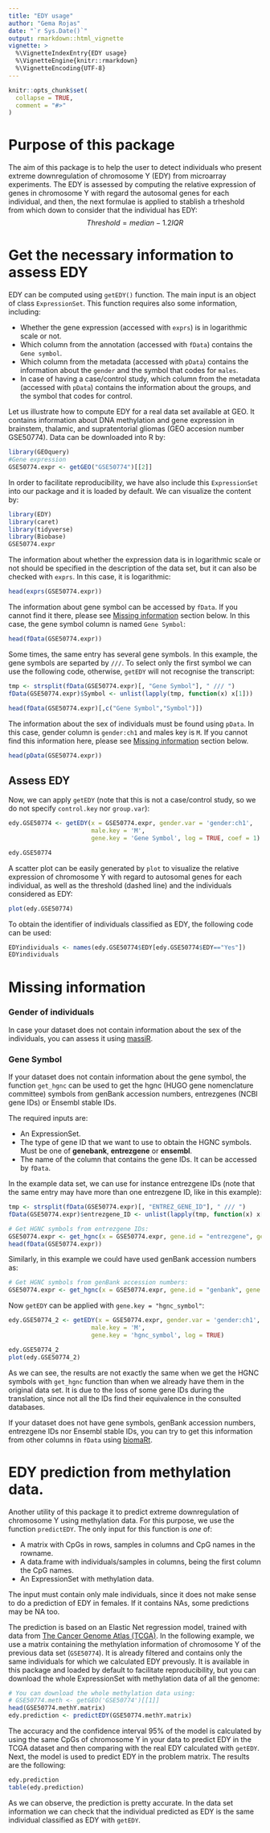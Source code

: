 ```yaml
---
title: "EDY usage"
author: "Gema Rojas"
date: "`r Sys.Date()`"
output: rmarkdown::html_vignette
vignette: >
  %\VignetteIndexEntry{EDY usage}
  %\VignetteEngine{knitr::rmarkdown}
  %\VignetteEncoding{UTF-8}
---
```


```r
knitr::opts_chunk$set(
  collapse = TRUE,
  comment = "#>"
)
```

# Purpose of this package

The aim of this package is to help the user to detect individuals who present extreme downregulation of chromosome Y (EDY) from microarray experiments. The EDY is assessed by computing the relative expression of genes in chromosome Y with regard the autosomal genes for each individual, and then, the next formulae is applied to stablish a trheshold from which down to consider that the individual has EDY:
$$Threshold = median - 1.2IQR$$

# Get the necessary information to assess EDY

EDY can be computed using `getEDY()` function. The main input is an object of class `ExpressionSet`. This function requires also some information, including:

- Whether the gene expression (accessed with `exprs`) is in logarithmic scale or not. 
- Which column from the annotation (accessed with `fData`) contains the `Gene symbol`.
- Which column from the metadata (accessed with `pData`) contains the information about the `gender` and the symbol that codes for `males`.
- In case of having a case/control study, which column from the metadata (accessed with `pData`) contains the information about the groups, and the symbol that codes for control. 

Let us illustrate how to compute EDY for a real data set available at GEO. It contains information about DNA methylation and gene expression in brainstem, thalamic, and supratentorial gliomas (GEO accesion number GSE50774). Data can be downloaded into R by:

```r
library(GEOquery)
#Gene expression
GSE50774.expr <- getGEO("GSE50774")[[2]]
```

In order to facilitate reproducibility, we have also include this `ExpressionSet` into our package and it is loaded by default. We can visualize the content by:

```r
library(EDY)
library(caret)
library(tidyverse)
library(Biobase)
GSE50774.expr
```


The information about whether the expression data is in logarithmic scale or not should be specified in the description of the data set, but it can also be checked with `exprs`. In this case, it is logarithmic: 

```r
head(exprs(GSE50774.expr))
```

The information about gene symbol can be accessed by `fData`. If you cannot find it there, please see [Missing information](#missing-information) section below. In this case, the gene symbol column is named `Gene Symbol`:

```r
head(fData(GSE50774.expr))
```


Some times, the same entry has several gene symbols. In this example, the gene symbols are separted by ` /// `. To select only the first symbol we can use the following code, otherwise, `getEDY` will not recognise the transcript:

```r
tmp <- strsplit(fData(GSE50774.expr)[, "Gene Symbol"], " /// ")
fData(GSE50774.expr)$Symbol <- unlist(lapply(tmp, function(x) x[1]))

head(fData(GSE50774.expr)[,c("Gene Symbol","Symbol")])
```

The information about the sex of individuals must be found using `pData`. In this case, gender column is `gender:ch1` and males key is `M`. If you cannot find this information here, please see [Missing information](#missing-information) section below.

```r
head(pData(GSE50774.expr))
```


## Assess EDY

Now, we can apply `getEDY` (note that this is not a case/control study, so we do not specify `control.key` nor `group.var`):

```r
edy.GSE50774 <- getEDY(x = GSE50774.expr, gender.var = 'gender:ch1',
                       male.key = 'M', 
                       gene.key = 'Gene Symbol', log = TRUE, coef = 1)

edy.GSE50774
```

A scatter plot can be easily generated by `plot` to visualize the relative expression of chromosome Y with regard to autosomal genes for each individual, as well as the threshold (dashed line) and the individuals considered as EDY:

```r
plot(edy.GSE50774)
```

To obtain the identifier of individuals classified as EDY, the following code can be used:

```r
EDYindividuals <- names(edy.GSE50774$EDY[edy.GSE50774$EDY=="Yes"])
EDYindividuals
```


# Missing information

### Gender of individuals

In case your dataset does not contain information about the sex of the individuals, you can assess it using [massiR].

### Gene Symbol

If your dataset does not contain information about the gene symbol, the function `get_hgnc` can be used to get the hgnc (HUGO gene nomenclature committee) symbols from genBank accession numbers, entrezgenes (NCBI gene IDs) or Ensembl stable IDs. 

The required inputs are:

- An ExpressionSet.
- The type of gene ID that we want to use to obtain the HGNC symbols. Must be one of **genebank**, **entrezgene** or **ensembl**.
- The name of the column that contains the gene IDs. It can be accessed by `fData`.

In the example data set, we can use for instance entrezgene IDs (note that the same entry may have more than one entrezgene ID, like in this example):

```r
tmp <- strsplit(fData(GSE50774.expr)[, "ENTREZ_GENE_ID"], " /// ")
fData(GSE50774.expr)$entrezgene_ID <- unlist(lapply(tmp, function(x) x[1]))

# Get HGNC symbols from entrezgene IDs:
GSE50774.expr <- get_hgnc(x = GSE50774.expr, gene.id = "entrezgene", gene.col = "entrezgene_ID")
head(fData(GSE50774.expr))
```

Similarly, in this example we could have used genBank accession numbers as:

```r
# Get HGNC symbols from genBank accession numbers:
GSE50774.expr <- get_hgnc(x = GSE50774.expr, gene.id = "genbank", gene.col = "GB_ACC")
```

Now `getEDY` can be applied with `gene.key = "hgnc_symbol"`:

```r
edy.GSE50774_2 <- getEDY(x = GSE50774.expr, gender.var = 'gender:ch1',
                       male.key = 'M', 
                       gene.key = 'hgnc_symbol', log = TRUE)

edy.GSE50774_2
plot(edy.GSE50774_2)
```

As we can see, the results are not exactly the same when we get the HGNC symbols with `get_hgnc` function than when we already have them in the original data set. It is due to the loss of some gene IDs during the translation, since not all the IDs find their equivalence in the consulted databases.


If your dataset does not have gene symbols, genBank accession numbers, entrezgene IDs nor Ensembl stable IDs, you can try to get this information from other columns in `fData` using [biomaRt].

# EDY prediction from methylation data.

Another utility of this package it to predict extreme downregulation of chromosome Y using methylation data. For this purpose, we use the function `predictEDY`. The only input for this function is *one* of: 

- A matrix with CpGs in rows, samples in columns and CpG names in the rowname.
- A data.frame with individuals/samples in columns, being the first column the CpG names.
- An ExpressionSet with methylation data.

The input must contain only male individuals, since it does not make sense to do a prediction of EDY in females. If it contains NAs, some predictions may be NA too. 

The prediction is based on an Elastic Net regression model, trained with data from [The Cancer Genome Atlas (TCGA)]. In the following example, we use a matrix containing the methylation information of chromosome Y of the previous data set (`GSE50774`). It is already filtered and contains only the same individuals for which we calculated EDY prevously. It is available in this package and loaded by default to facilitate reproducibility, but you can download the whole ExpressionSet with methylation data of all the genome:

```r
# You can download the whole methylation data using:
# GSE50774.meth <- getGEO('GSE50774')[[1]]
head(GSE50774.methY.matrix)
edy.prediction <- predictEDY(GSE50774.methY.matrix)
```
The accuracy and the confidence interval 95% of the model is calculated by using the same CpGs of chromosome Y in your data to predict EDY in the TCGA dataset and then comparing with the real EDY calculated with `getEDY`. Next, the model is used to predict EDY in the problem matrix. The results are the following:

```r
edy.prediction
table(edy.prediction)
```

As we can observe, the prediction is pretty accurate. In the data set information we can check that the individual predicted as EDY is the same individual classified as EDY with `getEDY`.

[massiR]: https://bioconductor.org/packages/release/bioc/html/massiR.html
[biomaRt]: https://bioconductor.org/packages/release/bioc/html/biomaRt.html
[The Cancer Genome Atlas (TCGA)]: https://www.cancer.gov/about-nci/organization/ccg/research/structural-genomics/tcga

